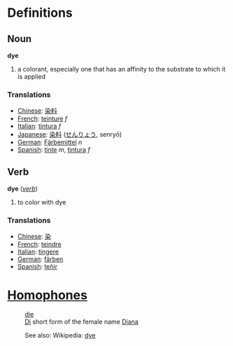 =Definitions=

==Noun==

;  '''dye'''
#a colorant, especially one that has an affinity to the substrate to which it is applied

===Translations===

*[[Chinese]]: [[染]][[料]]
*[[French]]: [[teinture]] ''f''
*[[Italian]]: [[tintura]] ''f''
*[[Japanese]]: [[染料]] ([[せんりょう]], senry&#333;)
*[[German]]: [[Färbemittel]] ''n''
*[[Spanish]]: [[tinte]] ''m'', [[tintura]] ''f''

==Verb==

;  '''dye''' (''[[verb]]'')
#to color with dye

===Translations===

*[[Chinese]]: [[染]]
*[[French]]: [[teindre]]
*[[Italian]]: [[tingere]]
*[[German]]: [[färben]]
*[[Spanish]]: [[teñir]]

=[[Homophones]]=
:[[die]]
:[[Di]] short form of the female name [[Diana]]

:See also: Wikipedia: [[w:dye|dye]]